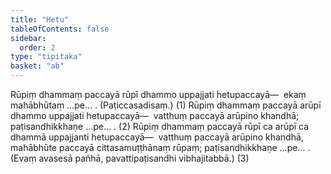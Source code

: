 ```yaml
---
title: "Hetu"
tableOfContents: false
sidebar:
  order: 2
type: "tipitaka"
basket: "ab"
---
```



<DynamicBreadcrumb />

<Division number="101">

<Paragraph number="774">
Rūpiṃ dhammaṃ paccayā rūpī dhammo uppajjati hetupaccayā—  ekaṃ mahābhūtaṃ …pe… . (Paṭiccasadisaṃ.) (1)
</Paragraph>

<Paragraph number="775">
Rūpiṃ dhammaṃ paccayā arūpī dhammo uppajjati hetupaccayā—  vatthuṃ paccayā arūpino khandhā; paṭisandhikkhaṇe …pe… . (2)
</Paragraph>

<Paragraph number="776">
Rūpiṃ dhammaṃ paccayā rūpī ca arūpī ca dhammā uppajjanti hetupaccayā—  vatthuṃ paccayā arūpino khandhā, mahābhūte paccayā cittasamuṭṭhānaṃ rūpaṃ; paṭisandhikkhaṇe …pe… . (Evaṃ avasesā pañhā, pavattipaṭisandhi vibhajitabbā.) (3)
</Paragraph>
</Division>